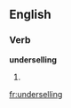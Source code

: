 ==English==
===Verb===
'''underselling'''
# {{present participle of|[[undersell]]}}

[[fr:underselling]]